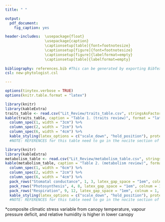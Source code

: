 ```yaml
---
title: " "

output: 
  pdf_document:
    fig_caption: yes

header-includes:  \usepackage{float}
                  \usepackage{caption}
                  \captionsetup[table]{font=footnotesize}
                  \captionsetup[figure]{font=footnotesize}
                  \captionsetup[figure]{labelformat=empty}
                  \captionsetup[table]{labelformat=empty}
                  
bibliography: references.bib #This can be generated by exporting BibTex file from Zotero
csl: new-phytologist.csl 

---
```


```r
options(tinytex.verbose = TRUE)
options(knitr.table.format = "latex")
```

```r
library(knitr)
library(kableExtra)
traits_table <- read.csv("Lit_Review/traits_table.csv", stringsAsFactors = FALSE, check.names = FALSE)
kable(traits_table, caption = "Table 1. (traits review)", format = "latex", booktabs = TRUE,  escape = F)%>%
  column_spec(1, width = "3cm") %>%
  column_spec(2, width = "2cm") %>%
  column_spec(6, width = "4cm") %>%
  kable_styling(latex_options = c("scale_down", "hold_position"), protect_latex = T) 
  #NOTE: REFERENCES for this table need to go in the nocite section of header in the main doc!!!
```


\newpage

```r
library(knitr)
library(kableExtra)
metabolism_table <- read.csv("Lit_Review/metabolism_table.csv", stringsAsFactors = FALSE, check.names = FALSE)
kable(metabolism_table, caption = "Table 2. (metabolism review)", format = "latex", booktabs = TRUE,  escape = F)%>%
  column_spec(1, width = "6cm") %>%
  column_spec(2, width = "2cm") %>%
  column_spec(6, width = "4cm") %>%
  pack_rows("Stomatal conductance", 1, 3, latex_gap_space = "1em", colnum = 1, hline_before = FALSE) %>%
  pack_rows("Photosynthesis", 4, 8, latex_gap_space = "1em", colnum = 1, hline_before = FALSE) %>%
  pack_rows("Respiration", 9, 12, latex_gap_space = "1em", colnum = 1, hline_before = FALSE) %>%
  kable_styling(latex_options = c("scale_down", "hold_position"), protect_latex = T) 
  #NOTE: REFERENCES for this table need to go in the nocite section of header in the main doc!!!
```
*composite climatic stress variable from canopy temperature, vapour pressure deficit, and relative humidity is higher in lower canopy